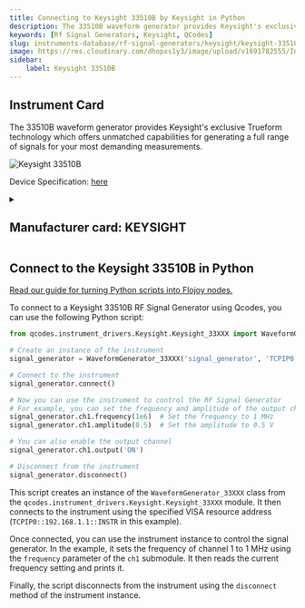 ```yaml
---
title: Connecting to Keysight 33510B by Keysight in Python
description: The 33510B waveform generator provides Keysight's exclusive Trueform technology which offers unmatched capabilities for generating a full range of signals for your most demanding measurements.
keywords: [Rf Signal Generators, Keysight, QCodes] 
slug: instruments-database/rf-signal-generators/keysight/keysight-33510b 
image: https://res.cloudinary.com/dhopxs1y3/image/upload/v1691782555/Instruments/RF%20Signal%20Generator/Keysight-33510B/Keysight-33510B.jpg
sidebar:
    label: Keysight 33510B 
---
```



## Instrument Card

The 33510B waveform generator provides Keysight's exclusive Trueform technology which offers unmatched capabilities for generating a full range of signals for your most demanding measurements.


![Keysight 33510B](https://res.cloudinary.com/dhopxs1y3/image/upload/v1691782555/Instruments/RF%20Signal%20Generator/Keysight-33510B/Keysight-33510B.jpg)

Device Specification: [here](https://www.keysight.com/us/en/assets/7018-05928/data-sheets/5992-2572.pdf)

<details style={{ marginTop: "15px"}}>
<summary><h2 style={{display:'inline'}}>Manufacturer card: KEYSIGHT</h2></summary>

![KEYSIGHT](https://res.cloudinary.com/dhopxs1y3/image/upload/v1692125973/Instruments/Vendor%20Logos/Keysight.png)

Keysight Technologies, or Keysight, is an American company that manufactures electronics test and measurement equipment and software

- Headquarters: USA
- Yearly Revenue (millions, USD): 5420
- Vendor Website: [here](https://www.keysight.com/us/en/home.html)

</details>


<FeaturedInstrumentVideo category="RF_SIGNAL_GENERATORS" />

## Connect to the Keysight 33510B in Python

[Read our guide for turning Python scripts into Flojoy nodes.](https://docs.flojoy.ai/contribution/blocks/custom-flojoy-block/)



<Tabs>
<TabItem value="Flojoy" label="Flojoy" className="flojoy-instrument-tabs">

<SectionsCard category="RF_SIGNAL_GENERATORS" manufacturer="Keysight"></SectionsCard>

</TabItem>
<TabItem value="QCodes" label="QCodes">

To connect to a Keysight 33510B RF Signal Generator using Qcodes, you can use the following Python script:

```python
from qcodes.instrument_drivers.Keysight.Keysight_33XXX import WaveformGenerator_33XXX

# Create an instance of the instrument
signal_generator = WaveformGenerator_33XXX('signal_generator', 'TCPIP0::192.168.1.1::INSTR')

# Connect to the instrument
signal_generator.connect()

# Now you can use the instrument to control the RF Signal Generator
# For example, you can set the frequency and amplitude of the output channel
signal_generator.ch1.frequency(1e6)  # Set the frequency to 1 MHz
signal_generator.ch1.amplitude(0.5)  # Set the amplitude to 0.5 V

# You can also enable the output channel
signal_generator.ch1.output('ON')

# Disconnect from the instrument
signal_generator.disconnect()
```

This script creates an instance of the `WaveformGenerator_33XXX` class from the `qcodes.instrument_drivers.Keysight.Keysight_33XXX` module. It then connects to the instrument using the specified VISA resource address (`TCPIP0::192.168.1.1::INSTR` in this example).

Once connected, you can use the instrument instance to control the signal generator. In the example, it sets the frequency of channel 1 to 1 MHz using the `frequency` parameter of the `ch1` submodule. It then reads the current frequency setting and prints it.

Finally, the script disconnects from the instrument using the `disconnect` method of the instrument instance.

</TabItem>
</Tabs>